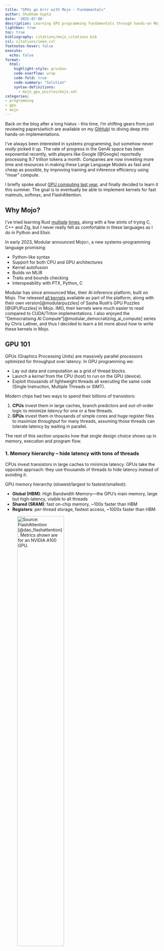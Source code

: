 ```yaml
---
title: "GPUs go brrr with Mojo - Fundamentals"
author: Shubham Gupta
date: '2025-07-06'
description: Learning GPU programming fundamentals through hands-on Mojo implementations
lightbox: true
toc: true
bibliography: citations/mojo_citations.bib
csl: citations/ieee.csl
footnotes-hover: false
execute:
  echo: false
format:
  html:
    highlight-style: gruvbox
    code-overflow: wrap
    code-fold: true
    code-summary: "Solution"
    syntax-definitions:
      - mojo_gpu_puzzles/mojo.xml
categories:
- programming
- gpu
- mojo
---
```


Back on the blog after a long hiatus - this time, I’m shifting gears from just reviewing papers(which are available on my [GitHub](https://github.com/goodhamgupta/paper_reviews)) to diving deep into hands-on implementations.

I've always been interested in systems programming, but somehow never _really_ picked it up. The rate of progress in the GenAI space has been exponential recently, with players like Google [@Google] reportedly processing 9.7 trillion tokens a month. Companies are now investing more time and resources in making these Large Language Models as fast and cheap as possible, by improving training and inference efficiency using "moar" compute.

I briefly spoke about [GPU computing last year](https://www.figma.com/deck/Sq9frEEoTFgFWthOJ4EM5w/intro_gpu_cuda?node-id=1-37&t=VNzh9p2qKrHNSTJj-1), and finally decided to learn it this summer. The goal is to eventually be able to implement kernels for fast matmuls, softmax, and FlashAttention.

## Why Mojo?

I've tried learning Rust [multiple](https://github.com/goodhamgupta/rustlings) [times](https://github.com/goodhamgupta/100-exercises-to-learn-rust/), along with a few stints of trying C, C++ and Zig, but I never really felt as comfortable in these languages as I do in Python and Elixir.

In early 2023, Modular announced Mojo🔥, a new systems-programming language promising:

- Python-like syntax
- Support for both CPU and GPU architectures
- Kernel autofusion
- Builds on MLIR
- Traits and bounds checking
- Interopeability with PTX, Python, C

Modular has since announced Max, their AI inference platform, built on Mojo. The released [all kernels](https://github.com/modular/modular/tree/main/max/kernels) available as part of the platform, along with their own version[@modularpuzzles] of Sasha Rush's GPU Puzzles [@GPUPuzzles] in Mojo. IMO, their kernels were much easier to read compared to CUDA/Triton implementations. I also enjoyed the "Democratising AI Compute"[@modular_democratizing_ai_compute] series by Chris Lattner, and thus I decided to learn a bit more about how to write these kernels in Mojo.

## GPU 101 {#gpu-memory}

GPUs (Graphics Processing Units) are massively parallel processors optimized for throughput over latency. In GPU programming we:

- Lay out data and computation as a grid of thread blocks.
- Launch a *kernel* from the CPU (host) to run on the GPU (device).
- Exploit thousands of lightweight threads all executing the same code (Single Instruction, Multiple Threads or SIMT).

Modern chips had two ways to spend their billions of transistors:

1. **CPUs** invest them in large caches, branch predictors and out-of-order logic to minimize *latency* for one or a few threads.
2. **GPUs** invest them in thousands of simple cores and huge register files to maximize *throughput* for many threads, assuming those threads can tolerate latency by waiting in parallel.

The rest of this section unpacks how that single design choice shows up in memory, execution and program flow.

### 1. Memory hierarchy – hide latency with tons of threads


CPUs invest transistors in large caches to minimize latency. GPUs take the opposite approach: they use thousands of threads to hide latency instead of avoiding it.

GPU memory hierarchy (slowest/largest to fastest/smallest):

- **Global (HBM)**: High Bandwidth Memory—the GPU's main memory, large but high-latency, visible to all threads  
- **Shared (SRAM)**: fast on-chip memory, ~100x faster than HBM  
- **Registers**: per-thread storage, fastest access, ~1000x faster than HBM

![Source: FlashAttention [@dao_flashattention]. Metrics shown are for an NVIDIA A100 GPU.](mojo_gpu_puzzles/memory_hierachy_fa.png){width=60%}

The key insight: when threads wait for slow global memory (~400-800 cycles), the GPU immediately switches to other threads. This keeps compute units busy while data moves through the hierarchy.


### 2. Execution hierarchy – launch enough warps to hide stalls

![GPU Execution Hierachy](mojo_gpu_puzzles/gpu_flow_hierachy.png){fig-align="center" width=60%}

Building from the bottom up:

- **Thread**: the basic execution unit with its own registers
- **Warp**: 32 threads executing the same instruction together (the basic unit of GPU scheduling)  
- **Block**: a group of threads that share `shared` memory and can synchronize  
- **Grid**: a collection of blocks distributed across SMs  

GPUs schedule threads in groups of 32 (warps). When one warp stalls on memory, the scheduler switches to another warp instantly. More resident warps = better latency hiding.

### 3. Program flow – CPU launches, GPU streams

![](mojo_gpu_puzzles/program_flow.png)

The CPU launches kernels asynchronously and goes back to other work. Inside the GPU each warp executes the *same instruction* (SIMT). Divergent branches disable some lanes and waste those cores.

1. **Host** allocates and copies data to GPU global memory  
2. Host launches the **kernel** with a specified grid and block size  
3. **Device** executes the kernel in parallel across threads  
4. Host retrieves results from GPU memory

### Putting it together

Fast GPU kernels keep cores busy by:

- Staging hot data in `shared` or registers
- Launching enough threads to mask global-memory latency
- Writing branch-free, data-parallel code

We will cover the practical implications of the above topics as we go through the puzzles.

## Infrastructure

If you plan on solving these puzzles, remember to pick a [compatible GPU](https://docs.modular.com/max/faq/#gpu-requirements) and follow the [setup instructions](https://builds.modular.com/puzzles/howto.html)

I completed the puzzles on a instance with a RTX4090 Ti chip, rented via [Prime Intellect](https://www.primeintellect.ai/) at **0.22 $/hr**!

**Note**: The Modular team has created beautiful [Manim](https://github.com/ManimCommunity/manim) visualizations for each puzzle, making the concepts much more intuitive. I'll walk through these visualizations as we tackle each problem.

# [Puzzle 1: Map](https://builds.modular.com/puzzles/puzzle_01/puzzle_01.html) {#puzzle-01}

In this puzzle, we aim to add a scalar to a vector. Specifically, we want to use a separate thread for each element in the vector, add the scalar, and write the result to the output memory.

When we create the kernel, the scalar will be effectively "broadcast" or expanded to match the shape of the input vector. This allows each element of the vector to be independently added with the scalar value in parallel by its dedicated thread, following the [broadcasting rules](https://docs.pytorch.org/docs/stable/notes/broadcasting.html).

![](mojo_gpu_puzzles/p01_vector_addition.png){fig-align="middle"}

<details open>
<summary> **Solution** </summary>
```.mojo
fn add_10(out: UnsafePointer[Scalar[dtype]], a: UnsafePointer[Scalar[dtype]]):
    i = thread_idx.x
    out[i] = a[i] + 10
```

```bash
pixi run p01
# out: HostBuffer([10.0, 11.0, 12.0, 13.0])
# expected: HostBuffer([10.0, 11.0, 12.0, 13.0])
```

</details>

# [Puzzle 2: Zip](https://builds.modular.com/puzzles/puzzle_02/puzzle_02.html) {#puzzle-02}

This is an extension of the map puzzle. Now, we aim to add 2 tensors together.

![](mojo_gpu_puzzles/p02.png)

As in puzzle 1, the aim is to use one individual thread for elements at a specific index in both vectors.

![](mojo_gpu_puzzles/p02_thread.png)

Note that we assume the entire array will fit within a single block, which is why there is no code for boundary checking, edge cases, etc.

<details open>
<summary> **Solution** </summary>
```.mojo
fn add(
    out: UnsafePointer[Scalar[dtype]],
    a: UnsafePointer[Scalar[dtype]],
    b: UnsafePointer[Scalar[dtype]],
):
    i = thread_idx.x
    out[i] = a[i] + b[i]
```

```bash
pixi run p02
# a: HostBuffer([0.0, 1.0, 2.0, 3.0])
# b: HostBuffer([0.0, 1.0, 2.0, 3.0])
# out: HostBuffer([0.0, 2.0, 4.0, 6.0])
# expected: HostBuffer([0.0, 2.0, 4.0, 6.0])
```

</details>

# [Puzzle 3: Guards](https://builds.modular.com/puzzles/puzzle_03/puzzle_03.html) {#puzzle-03}

The only difference between this puzzle and [Puzzle 1](#puzzle-01) is that now it's possible that the size of the GPU block is larger than the given input.

In GPU programming, "guards" refer to conditional statements that check if a thread should perform work based on its index. GPUs launch threads in fixed-size groups (blocks), and often these blocks contain more threads than elements in our array.

In this case, we need to check if the current thread index is valid before applying our computation on the vector. Without this guard, threads with indices beyond our array bounds would cause memory access violations.

![](mojo_gpu_puzzles/p03.png)

The image above illustrates how some threads have indices that exceed the array size and must be prevented from accessing memory.

<details open>
<summary> **Solution** </summary>
```.mojo
fn add_10_guard(
    out: UnsafePointer[Scalar[dtype]],
    a: UnsafePointer[Scalar[dtype]],
    size: Int,
):
    i = thread_idx.x
    if i < size:
        out[i] = a[i] + 10
```

Note that the size of the array is also sent as input to the kernel, as computing it in the kernel would defeat the purpose of parallelisation. While these conditional checks are necessary for correctness, they can introduce some performance overhead due to thread divergence within warps. We'll cover this in more detail shortly.

```bash
pixi run p03
# in: HostBuffer([0.0, 1.0, 2.0, 3.0])
# out: HostBuffer([10.0, 11.0, 12.0, 13.0])
# expected: HostBuffer([10.0, 11.0, 12.0, 13.0])
```

</details>

# [Puzzle 4: 2D Map](https://builds.modular.com/puzzles/puzzle_04/puzzle_04.html) {#puzzle-04}

Similar to [Puzzle 2](#puzzle-02), instead of operating on scalars with 1D tensors, we will now use 2D tensors.

Mojo, similar to CUDA, typically uses [row-major](https://en.wikipedia.org/wiki/Row-_and_column-major_order) order for array storage, meaning data is stored sequentially by rows in memory.

![](mojo_gpu_puzzles/p04_row_col_major.png)

Given the row-major format, the elements are accessed using the formula:

$$
A_{R,C} = R*\text{size\_of\_array} + C
$$

#### Raw Memory Approach

<details open>
<summary> **Solution** </summary>
```.mojo
fn add_10_2d(
    out: UnsafePointer[Scalar[dtype]],
    a: UnsafePointer[Scalar[dtype]],
    size: Int,
):
    row = thread_idx.y
    col = thread_idx.x
    if row < size and col < size:
        out[row * size + col] = a[row*size+col] + 10

````

```bash
pixi run p04
# in: HostBuffer([0.0, 1.0, 2.0, 3.0]) -- shaped as 2x2 row-major
# out: HostBuffer([10.0, 11.0, 12.0, 13.0])
# expected: HostBuffer([10.0, 11.0, 12.0, 13.0])
````

</details>

#### LayoutTensor

LayoutTensor[@llvmlayouttensor] is Mojo's abstraction to work on a Tensor.

Specifically, LayoutTensor aims to provide:

- High level primitive to perform operations on tiles.
- Flexible memory layouts, with support for row-based, column-based and tiled organisation of data in memory.
- Expose functions/parameters to enable auto-tuning or manual experimentation.
- Access to hardware without inline assembly.

Mojo(and LayoutTensor) follow this "parameter syntax"[@mojotalk], which is similar to how C++ templates are defined. This was a bit difficult for me to grasp since I don't have a C++ background, and caused a few troubles in the upcoming puzzles. I was happy to learn that I'm not the only one struggling with it though![@jeffniutriton] .

![Mojo Parameter Syntax](mojo_gpu_puzzles/p04_parameter_syntax.png)

The features that looked most interesting to me are:

- Natural Indexing: Index a element using the format `A[row, col]`
- Automatic Bounds Checking: I've (ab)used this feature in the upcoming puzzles.

Some examples of [LayoutTensor in practice](https://builds.modular.com/puzzles/puzzle_04/introduction_layout_tensor.html#basic-usage-example):

```.mojo
from layout import Layout, LayoutTensor

# Define layout
alias HEIGHT = 2
alias WIDTH = 3
alias layout = Layout.row_major(HEIGHT, WIDTH)

# Create tensor
tensor = LayoutTensor[dtype, layout](buffer.unsafe_ptr())

# Access elements naturally
tensor[0, 0] = 1.0  # First element
tensor[1, 2] = 2.0  # Last element

# Column-major layout
layout_col = Layout.col_major(HEIGHT, WIDTH)

# Tiled layout (for better cache utilization)
layout_tiled = tensor.tiled[4, 4](HEIGHT, WIDTH)
```

<details open>
<summary> **Solution** </summary>
```.mojo
fn add_10_2d(
    out: LayoutTensor[mut=True, dtype, layout],
    a: LayoutTensor[mut=True, dtype, layout],
    size: Int,
):
    row = thread_idx.y
    col = thread_idx.x
    # NOTE: With layout tensor, this is not really necessary, but it helps prevent unwanted memory access
    if row < size and col < size: 
        out[row, col] = a[row, col] + 10.0

````

```bash
pixi run p04_layout_tensor
# in: HostBuffer([0.0, 1.0, 2.0, 3.0])
# out shape: 2 x 2
# out: HostBuffer([10.0, 11.0, 12.0, 13.0])
# expected: HostBuffer([10.0, 11.0, 12.0, 13.0])
````

</details>

# [Puzzle 5: Broadcast](https://builds.modular.com/puzzles/puzzle_05/puzzle_05.html) {#puzzle-05}

We aim to broadcast the addition operation over two vectors. Following the [broadcasting rules](https://docs.pytorch.org/docs/stable/notes/broadcasting.html), the result will be an outer-product of the given vectors.

![](mojo_gpu_puzzles/p05_vector_addition.png){fig-align="center" height=600}

#### Raw Memory Version

<details open>
<summary> **Solution** </summary>
```.mojo
fn broadcast_add(
    out: UnsafePointer[Scalar[dtype]],
    a: UnsafePointer[Scalar[dtype]],
    b: UnsafePointer[Scalar[dtype]],
    size: Int,
):
    row = thread_idx.y
    col = thread_idx.x
    if row < size and col < size:
        out[row*size + col] = a[row] + b[col]

````

```bash
pixi run p05
# in a: HostBuffer([0.0, 1.0])
# in b: HostBuffer([0.0, 1.0])
# out: HostBuffer([0.0, 1.0, 1.0, 2.0])
# expected: HostBuffer([0.0, 1.0, 1.0, 2.0])
````

</details>

#### Layout Tensor

Since we know the inputs are 1D vectors, we use only one dimension from each of the vectors, and set the other to 0 i.e the first element.

<details open>
<summary> **Solution** </summary>
```.mojo
fn broadcast_add[
    out_layout: Layout,
    a_layout: Layout,
    b_layout: Layout,
](
    out: LayoutTensor[mut=True, dtype, out_layout],
    a: LayoutTensor[mut=False, dtype, a_layout],
    b: LayoutTensor[mut=False, dtype, b_layout],
    size: Int,
):
    row = thread_idx.y
    col = thread_idx.x
    if row < size and col < size:
        out[row, col] = a[0, row] + b[col, 0]

````

```bash
pixi run p05_layout_tensor
# in a: HostBuffer([0.0, 1.0])
# in b: HostBuffer([0.0, 1.0])
# out shape: 2 x 2
# out: HostBuffer([0.0, 1.0, 1.0, 2.0])
# expected: HostBuffer([0.0, 1.0, 1.0, 2.0])
````

</details>

# [Puzzle 6: Blocks](https://builds.modular.com/puzzles/puzzle_06/puzzle_06.html) {#puzzle-06}

Building on Puzzles [4](#puzzle-04) and [5](#puzzle-05), we now aim to add a scalar to a tensor. We also have the additional restriction around having fewer threads than the elements in our array, per block. This means that now apart from using the local indices of the current thread(`thread_idx.y` and `thread_idx.x`), we now also need to identify the current block, using `block_idx.y` and `block_idx.x`. The formula for calculating the index, in row-major format, is:

$$
idx = block\_idx.x * block\_dim.x + thread\_idx.x
$$

![](mojo_gpu_puzzles/p06.png){fig-align="center" height=600}

<details open>
<summary> **Solution** </summary>

```.mojo
alias SIZE = 9
alias BLOCKS_PER_GRID = (3, 1)
alias THREADS_PER_BLOCK = (4, 1)
alias dtype = DType.float32


fn add_10_blocks(
    out: UnsafePointer[Scalar[dtype]],
    a: UnsafePointer[Scalar[dtype]],
    size: Int,
):
    i = block_dim.x * block_idx.x + thread_idx.x
    if i < size:
        out[i] = a[i] + 10
```

</details>

# [Puzzle 7: 2D Blocks](https://builds.modular.com/puzzles/puzzle_07/puzzle_07.html) {#puzzle-07}

As the title suggests, we now have a 2D structure for both blocks and grids, and the number of threads per block is lesser than the total number of elements in the input tensor.

![](mojo_gpu_puzzles/p07.png){fig-align="center"}

#### Raw Memory

<details open>
<summary> **Solution** </summary>

````.mojo
alias SIZE = 5
alias BLOCKS_PER_GRID = (2, 2)
alias THREADS_PER_BLOCK = (3, 3)
alias dtype = DType.float32


fn add_10_blocks_2d(
    out: UnsafePointer[Scalar[dtype]],
    a: UnsafePointer[Scalar[dtype]],
    size: Int,
):
    row = block_dim.y * block_idx.y + thread_idx.y
    col = block_dim.x * block_idx.x + thread_idx.x
    if row < size and col < size:
        out[row * size + col] = a[row * size + col] + 10.0

```bash
pixi run p07
# out: HostBuffer([11.0, 11.0, 11.0, 11.0, 11.0, 11.0, 11.0, 11.0, 11.0, 11.0, 11.0, 11.0, 11.0, 11.0, 11.0, 11.0, 11.0, 11.0, 11.0, 11.0, 11.0, 11.0, 11.0, 11.0, 11.0])
# expected: HostBuffer([11.0, 11.0, 11.0, 11.0, 11.0, 11.0, 11.0, 11.0, 11.0, 11.0, 11.0, 11.0, 11.0, 11.0, 11.0, 11.0, 11.0, 11.0, 11.0, 11.0, 11.0, 11.0, 11.0, 11.0, 11.0])
````

</details>

#### Layout Tensor

<details open>
<summary> **Solution** </summary>

```.mojo
alias SIZE = 9
alias BLOCKS_PER_GRID = (3, 1)
alias THREADS_PER_BLOCK = (4, 1)
alias dtype = DType.float32


fn add_10_blocks(
    out: UnsafePointer[Scalar[dtype]],
    a: UnsafePointer[Scalar[dtype]],
    size: Int,
):
    i = block_dim.x * block_idx.x + thread_idx.x
    if i < size:
        out[i] = a[i] + 10
````

```bash
pixi run p07_layout_tensor
# out: 11.0 11.0 11.0 11.0 11.0
# 11.0 11.0 11.0 11.0 11.0
# 11.0 11.0 11.0 11.0 11.0
# 11.0 11.0 11.0 11.0 11.0
# 11.0 11.0 11.0 11.0 11.0
# expected: 11.0 11.0 11.0 11.0 11.0
# 11.0 11.0 11.0 11.0 11.0
# 11.0 11.0 11.0 11.0 11.0
# 11.0 11.0 11.0 11.0 11.0
# 11.0 11.0 11.0 11.0 11.0
```

</details>

# [Puzzle 8: Shared Memory](https://builds.modular.com/puzzles/puzzle_08/puzzle_08.html) {#puzzle-08}

This puzzle introduces shared memory—the on-chip SRAM that makes GPUs fast. Instead of each thread reading from slow global memory, we'll load data into shared memory once and let all threads in a block access it quickly.

In this puzzle we leverage shared memory (SRAM). Like [Puzzle 7](#puzzle-07), we add a scalar to a 2D tensor, but now each block has fewer threads than there are input elements.

As shown [above](#gpu-memory), SRAM is orders of magnitude faster than DRAM. Accessing global memory directly is slow, so we first load data into shared memory—then perform our computations for much faster access.

Although this input is too small to reveal a noticeable speedup, the advantage of shared memory becomes substantial as array sizes increase.

Now, because our operations depend on all records being available in shared memory, we need to wait for all threads in a block to write data to the shared memory before we can access it. Failure to do this can lead to deadlocks or undefined behaviour. Hence, we need **synchronisation**!

Mojo has support for all the common [synchronisation primitives](https://docs.modular.com/mojo/stdlib/gpu/sync/#functions), similar to [CUDA primitives](https://nvidia.github.io/cccl/libcudacxx/extended_api/synchronization_primitives.html). For this puzzle, we need to use the `barrier` synchronisation, which is the same as `_syncThreads()` in CUDA: Ensure all threads within a thread block reach the barrier before any can proceed.

![](mojo_gpu_puzzles/p08.png){fig-align="center"}

#### Raw memory

<details open>
<summary> **Solution** </summary>

```.mojo
alias TPB = 4
alias SIZE = 8
alias BLOCKS_PER_GRID = (2, 1)
alias THREADS_PER_BLOCK = (TPB, 1)
alias dtype = DType.float32


fn add_10_shared(
    out: UnsafePointer[Scalar[dtype]],
    a: UnsafePointer[Scalar[dtype]],
    size: Int,
):
    shared = stack_allocation[
        TPB,
        Scalar[dtype],
        address_space = AddressSpace.SHARED,
    ]()
    global_i = block_dim.x * block_idx.x + thread_idx.x
    local_i = thread_idx.x
    # local data into shared memory
    if global_i < size:
        shared[local_i] = a[global_i]

    # wait for all threads to complete
    # works within a thread block
    barrier()

    if global_i < size:
        out[global_i] = shared[local_i] + 10.0
```

```bash
pixi run p08
# out: HostBuffer([11.0, 11.0, 11.0, 11.0, 11.0, 11.0, 11.0, 11.0])
# expected: HostBuffer([11.0, 11.0, 11.0, 11.0, 11.0, 11.0, 11.0, 11.0])
```

</details>

#### LayoutTensor

Key difference here is to use [LayoutTensorBuild instead of stack_allocation](https://builds.modular.com/puzzles/puzzle_08/layout_tensor.html#key-differences-from-raw-approach) to allocate shared memory.

<details open>
<summary> **Solution** </summary>

```.mojo
alias TPB = 4
alias SIZE = 8
alias BLOCKS_PER_GRID = (2, 1)
alias THREADS_PER_BLOCK = (TPB, 1)
alias dtype = DType.float32
alias layout = Layout.row_major(SIZE)


fn add_10_shared_layout_tensor[
    layout: Layout
](
    out: LayoutTensor[mut=True, dtype, layout],
    a: LayoutTensor[mut=True, dtype, layout],
    size: Int,
):
    # Allocate shared memory using tensor builder
    shared = tb[dtype]().row_major[TPB]().shared().alloc()

    global_i = block_dim.x * block_idx.x + thread_idx.x
    local_i = thread_idx.x

    if global_i < size:
        shared[local_i] = a[global_i]

    barrier()

    if global_i < size:
        out[global_i] = shared[local_i] + 10.0
```

```bash
pixi run p08_layout_tensor
# out: HostBuffer([11.0, 11.0, 11.0, 11.0, 11.0, 11.0, 11.0, 11.0])
# expected: HostBuffer([11.0, 11.0, 11.0, 11.0, 11.0, 11.0, 11.0, 11.0])
```

</details>

# Conclusion

We covered simple algorithms such as map, zip using Mojo, and did some initial work with their  `LayoutTensor` abstraction, which similar to the [CuTe](https://docs.nvidia.com/cutlass/media/docs/cpp/cute/00_quickstart.html) library.

Stay tuned for more posts—I'll be diving into more advanced GPU puzzles and Mojo tricks soon!

If you spot mistakes or have better/faster Mojo code, open a PR or ping me on [Twitter/X](https://twitter.com/shubhamg2208). Happy hacking!
